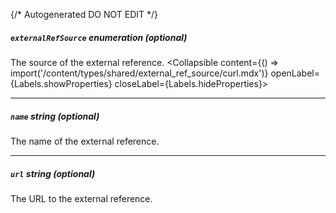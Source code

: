 {/* Autogenerated DO NOT EDIT  */}

##### `externalRefSource` _enumeration (optional)_
The source of the external reference.
<Collapsible content={() => import('/content/types/shared/external_ref_source/curl.mdx')} openLabel={Labels.showProperties} closeLabel={Labels.hideProperties}>
</Collapsible>

---
##### `name` _string (optional)_
The name of the external reference.

---
##### `url` _string (optional)_
The URL to the external reference.



